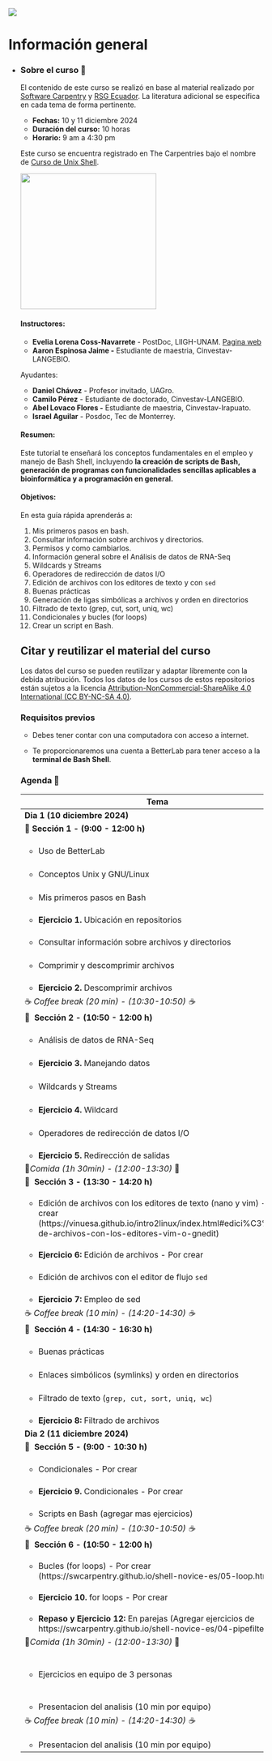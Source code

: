 ::: {layout-ncol="2"}
![](rsgMexico.jpg)
:::

# Información general {.unnumbered}

-   ::: {.panel-tabset group="globalInfo"}
    ### Sobre el curso 📌

    El contenido de este curso se realizó en base al material realizado por [Software Carpentry](https://swcarpentry.github.io/shell-novice-es/) y [RSG Ecuador](https://rsg-ecuador.github.io/unix.bioinfo.rsgecuador/README.html). La literatura adicional se especifica en cada tema de forma pertinente.

    -   **Fechas:** 10 y 11 diciembre 2024
    -   **Duración del curso:** 10 horas
    -   **Horario:** 9 am a 4:30 pm

    Este curso se encuentra registrado en The Carpentries bajo el nombre de [Curso de Unix Shell](https://iscb-rsg-mexico.github.io/2024-12-10-Workshop-Bash/).

    ![](img/flyer_workshopBash.jpg){width="268"}

    #### **Instructores:**

    -   **Evelia Lorena Coss-Navarrete** - PostDoc, LIIGH-UNAM. [Pagina web](https://eveliacoss.github.io/)
    -   **Aaron Espinosa Jaime -** Estudiante de maestria, Cinvestav-LANGEBIO.

    Ayudantes:

    -   **Daniel Chávez** - Profesor invitado, UAGro.
    -   **Camilo Pérez** - Estudiante de doctorado, Cinvestav-LANGEBIO.
    -   **Abel Lovaco Flores -** Estudiante de maestria, Cinvestav-Irapuato.
    -   **Israel Aguilar** - Posdoc, Tec de Monterrey.

    #### **Resumen:**

    Este tutorial te enseñará los conceptos fundamentales en el empleo y manejo de Bash Shell, incluyendo **la creación de scripts de Bash, generación de programas con funcionalidades sencillas aplicables a bioinformática y a programación en general.**

    #### **Objetivos:**

    En esta guía rápida aprenderás a:

    1.  Mis primeros pasos en bash.
    2.  Consultar información sobre archivos y directorios.
    3.  Permisos y como cambiarlos.
    4.  Información general sobre el Análisis de datos de RNA-Seq
    5.  Wildcards y Streams
    6.  Operadores de redirección de datos I/O
    7.  Edición de archivos con los editores de texto y con `sed`
    8.  Buenas prácticas
    9.  Generación de ligas simbólicas a archivos y orden en directorios
    10. Filtrado de texto (grep, cut, sort, uniq, wc) 
    11. Condicionales y bucles (for loops)
    12. Crear un script en Bash.

    ## Citar y reutilizar el material del curso

    Los datos del curso se pueden reutilizar y adaptar libremente con la debida atribución. Todos los datos de los cursos de estos repositorios están sujetos a la licencia [Attribution-NonCommercial-ShareAlike 4.0 International (CC BY-NC-SA 4.0)](https://creativecommons.org/licenses/by-nc-sa/4.0/).

    ### Requisitos previos

    -   Debes tener contar con una computadora con acceso a internet.

    -   Te proporcionaremos una cuenta a BetterLab para tener acceso a la **terminal de Bash Shell**.

    ### Agenda 📆 {#agenda}

    +--------------------------------------------------------------------------------------------------------------------------------------------------------------------------------------+---------+------------------------------+
    | Tema                                                                                                                                                                                 | Tiempo  | Instructor                   |
    +======================================================================================================================================================================================+:=======:+==============================+
    | **Dia 1** **(10 diciembre 2024)**                                                                                                                                                    |         |                              |
    +--------------------------------------------------------------------------------------------------------------------------------------------------------------------------------------+---------+------------------------------+
    | 🔷 **Sección** **1 - (9:00 - 12:00 h)**                                                                                                                                              |         |                              |
    +--------------------------------------------------------------------------------------------------------------------------------------------------------------------------------------+---------+------------------------------+
    | -   Uso de BetterLab                                                                                                                                                                 | 10 min  | Aaron Espinosa               |
    +--------------------------------------------------------------------------------------------------------------------------------------------------------------------------------------+---------+------------------------------+
    | -   Conceptos Unix y GNU/Linux                                                                                                                                                       | 10 min  | Evelia Coss                  |
    +--------------------------------------------------------------------------------------------------------------------------------------------------------------------------------------+---------+------------------------------+
    | -   Mis primeros pasos en Bash                                                                                                                                                       | 10 min  | Evelia Coss                  |
    +--------------------------------------------------------------------------------------------------------------------------------------------------------------------------------------+---------+------------------------------+
    | -   **Ejercicio 1.** Ubicación en repositorios                                                                                                                                       | 5 min   |                              |
    +--------------------------------------------------------------------------------------------------------------------------------------------------------------------------------------+---------+------------------------------+
    | -   Consultar información sobre archivos y directorios                                                                                                                               | 10 min  | Aaron Espinosa               |
    +--------------------------------------------------------------------------------------------------------------------------------------------------------------------------------------+---------+------------------------------+
    | -   Comprimir y descomprimir archivos                                                                                                                                                | 5 min   | Aaron Espinosa               |
    +--------------------------------------------------------------------------------------------------------------------------------------------------------------------------------------+---------+------------------------------+
    | -   **Ejercicio 2.** Descomprimir archivos                                                                                                                                           | 5 min   |                              |
    +--------------------------------------------------------------------------------------------------------------------------------------------------------------------------------------+---------+------------------------------+
    | ☕ *Coffee break (20 min) - (10:30-10:50) ☕*                                                                                                                                        | 20 min  |                              |
    +--------------------------------------------------------------------------------------------------------------------------------------------------------------------------------------+---------+------------------------------+
    | 🔷  **Sección** **2 - (10:50 - 12:00 h)**                                                                                                                                            |         |                              |
    +--------------------------------------------------------------------------------------------------------------------------------------------------------------------------------------+---------+------------------------------+
    | -   Análisis de datos de RNA-Seq                                                                                                                                                     | 20 min  | Aaron Espinosa               |
    +--------------------------------------------------------------------------------------------------------------------------------------------------------------------------------------+---------+------------------------------+
    | -   **Ejercicio 3.** Manejando datos                                                                                                                                                 | 10 min  | Aaron Espinosa               |
    +--------------------------------------------------------------------------------------------------------------------------------------------------------------------------------------+---------+------------------------------+
    | -   Wildcards y Streams                                                                                                                                                              | 10 min  | Aaron Espinosa               |
    +--------------------------------------------------------------------------------------------------------------------------------------------------------------------------------------+---------+------------------------------+
    | -   **Ejercicio 4.** Wildcard                                                                                                                                                        | 10 min  | Aaron Espinosa               |
    +--------------------------------------------------------------------------------------------------------------------------------------------------------------------------------------+---------+------------------------------+
    | -   Operadores de redirección de datos I/O                                                                                                                                           | 10 min  | Aaron Espinosa               |
    +--------------------------------------------------------------------------------------------------------------------------------------------------------------------------------------+---------+------------------------------+
    | -   **Ejercicio 5.** Redirección de salidas                                                                                                                                          | 10 min  |                              |
    +--------------------------------------------------------------------------------------------------------------------------------------------------------------------------------------+---------+------------------------------+
    | 🍕*Comida (1h 30min) - (12:00-13:30)* 🍕                                                                                                                                             |         |                              |
    +--------------------------------------------------------------------------------------------------------------------------------------------------------------------------------------+---------+------------------------------+
    | 🔷  **Sección 3 - (13:30 - 14:20 h)**                                                                                                                                                |         |                              |
    +--------------------------------------------------------------------------------------------------------------------------------------------------------------------------------------+---------+------------------------------+
    | -   Edición de archivos con los editores de texto (nano y vim) - Por crear (https://vinuesa.github.io/intro2linux/index.html#edici%C3%B3n-de-archivos-con-los-editores-vim-o-gnedit) | 10 min  | Aaron Espinosa               |
    +--------------------------------------------------------------------------------------------------------------------------------------------------------------------------------------+---------+------------------------------+
    | -   **Ejercicio 6:** Edición de archivos - Por crear                                                                                                                                 | 10 min  |                              |
    +--------------------------------------------------------------------------------------------------------------------------------------------------------------------------------------+---------+------------------------------+
    | -   Edición de archivos con el editor de flujo `sed`                                                                                                                                 | 15 min  | Aaron Espinosa               |
    +--------------------------------------------------------------------------------------------------------------------------------------------------------------------------------------+---------+------------------------------+
    | -   **Ejercicio 7:** Empleo de sed                                                                                                                                                   | 10 min  |                              |
    +--------------------------------------------------------------------------------------------------------------------------------------------------------------------------------------+---------+------------------------------+
    | ☕ *Coffee break (10 min) - (14:20-14:30) ☕*                                                                                                                                        | 10 min  |                              |
    +--------------------------------------------------------------------------------------------------------------------------------------------------------------------------------------+---------+------------------------------+
    | 🔷  **Sección 4 - (14:30 - 16:30 h)**                                                                                                                                                |         |                              |
    +--------------------------------------------------------------------------------------------------------------------------------------------------------------------------------------+---------+------------------------------+
    | -   Buenas prácticas                                                                                                                                                                 | 15 min  | Evelia Coss                  |
    +--------------------------------------------------------------------------------------------------------------------------------------------------------------------------------------+---------+------------------------------+
    | -   Enlaces simbólicos (symlinks) y orden en directorios                                                                                                                             | 15 min  | Evelia Coss                  |
    +--------------------------------------------------------------------------------------------------------------------------------------------------------------------------------------+---------+------------------------------+
    | -   Filtrado de texto (`grep, cut, sort, uniq, wc`)                                                                                                                                  | 20 min  | Evelia Coss                  |
    +--------------------------------------------------------------------------------------------------------------------------------------------------------------------------------------+---------+------------------------------+
    | -   **Ejercicio 8:** Filtrado de archivos                                                                                                                                            | 20 min  |                              |
    +--------------------------------------------------------------------------------------------------------------------------------------------------------------------------------------+---------+------------------------------+
    | **Dia 2 (11 diciembre 2024)**                                                                                                                                                        |         |                              |
    +--------------------------------------------------------------------------------------------------------------------------------------------------------------------------------------+---------+------------------------------+
    | 🔷  **Sección 5 - (9:00 - 10:30 h)**                                                                                                                                                 |         |                              |
    +--------------------------------------------------------------------------------------------------------------------------------------------------------------------------------------+---------+------------------------------+
    | -   Condicionales - Por crear                                                                                                                                                        | 10 min  | Aaron Espinosa               |
    +--------------------------------------------------------------------------------------------------------------------------------------------------------------------------------------+---------+------------------------------+
    | -   **Ejercicio 9.** Condicionales - Por crear                                                                                                                                       | 10 min  |                              |
    +--------------------------------------------------------------------------------------------------------------------------------------------------------------------------------------+---------+------------------------------+
    | -   Scripts en Bash (agregar mas ejercicios)                                                                                                                                         | 30 min  | Aaron Espinosa               |
    +--------------------------------------------------------------------------------------------------------------------------------------------------------------------------------------+---------+------------------------------+
    | ☕ *Coffee break (20 min) - (10:30-10:50) ☕*                                                                                                                                        |         |                              |
    +--------------------------------------------------------------------------------------------------------------------------------------------------------------------------------------+---------+------------------------------+
    | 🔷  **Sección** **6 - (10:50 - 12:00 h)**                                                                                                                                            |         |                              |
    +--------------------------------------------------------------------------------------------------------------------------------------------------------------------------------------+---------+------------------------------+
    | -   Bucles (for loops) - Por crear (https://swcarpentry.github.io/shell-novice-es/05-loop.html)                                                                                      | 15 min  | Aaron Espinosa               |
    +--------------------------------------------------------------------------------------------------------------------------------------------------------------------------------------+---------+------------------------------+
    | -   **Ejercicio 10.** for loops - Por crear                                                                                                                                          | 10 min  |                              |
    +--------------------------------------------------------------------------------------------------------------------------------------------------------------------------------------+---------+------------------------------+
    | -   **Repaso y Ejercicio 12:** En parejas (Agregar ejercicios de https://swcarpentry.github.io/shell-novice-es/04-pipefilter.html)                                                   | 35 min  | Aaron Espinosa               |
    +--------------------------------------------------------------------------------------------------------------------------------------------------------------------------------------+---------+------------------------------+
    | 🍕*Comida (1h 30min) - (12:00-13:30)* 🍕                                                                                                                                             |         |                              |
    +--------------------------------------------------------------------------------------------------------------------------------------------------------------------------------------+---------+------------------------------+
    | -   Ejercicios en equipo de 3 personas                                                                                                                                               | 40 min  | Evelia Coss y Aaron Espinosa |
    +--------------------------------------------------------------------------------------------------------------------------------------------------------------------------------------+---------+------------------------------+
    | -   Presentacion del analisis (10 min por equipo)                                                                                                                                    | 10 min  |                              |
    +--------------------------------------------------------------------------------------------------------------------------------------------------------------------------------------+---------+------------------------------+
    | ☕ *Coffee break (10 min) - (14:20-14:30) ☕*                                                                                                                                        |         |                              |
    +--------------------------------------------------------------------------------------------------------------------------------------------------------------------------------------+---------+------------------------------+
    | -   Presentacion del analisis (10 min por equipo)                                                                                                                                    | 2 h     |                              |
    +--------------------------------------------------------------------------------------------------------------------------------------------------------------------------------------+---------+------------------------------+
    :::
